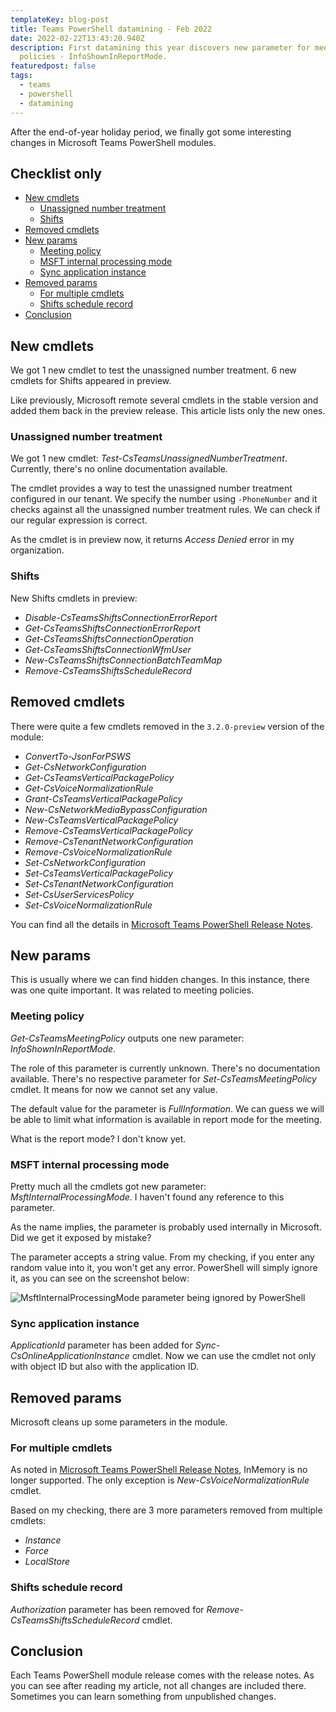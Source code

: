 ```yaml
---
templateKey: blog-post
title: Teams PowerShell datamining - Feb 2022
date: 2022-02-22T13:43:20.940Z
description: First datamining this year discovers new parameter for meeting
  policies - InfoShownInReportMode.
featuredpost: false
tags:
  - teams
  - powershell
  - datamining
---
```

After the end-of-year holiday period, we finally got some interesting changes in Microsoft Teams PowerShell modules.

<!-- omit in toc -->
## Checklist only

- [New cmdlets](#new-cmdlets)
  - [Unassigned number treatment](#unassigned-number-treatment)
  - [Shifts](#shifts)
- [Removed cmdlets](#removed-cmdlets)
- [New params](#new-params)
  - [Meeting policy](#meeting-policy)
  - [MSFT internal processing mode](#msft-internal-processing-mode)
  - [Sync application instance](#sync-application-instance)
- [Removed params](#removed-params)
  - [For multiple cmdlets](#for-multiple-cmdlets)
  - [Shifts schedule record](#shifts-schedule-record)
- [Conclusion](#conclusion)

## New cmdlets

We got 1 new cmdlet to test the unassigned number treatment. 6 new cmdlets for Shifts appeared in preview.

Like previously, Microsoft remote several cmdlets in the stable version and added them back in the preview release. This article lists only the new ones.

### Unassigned number treatment

We got 1 new cmdlet: *Test-CsTeamsUnassignedNumberTreatment*. Currently, there's no online documentation available.

The cmdlet provides a way to test the unassigned number treatment configured in our tenant. We specify the number using `-PhoneNumber` and it checks against all the unassigned number treatment rules. We can check if our regular expression is correct.

As the cmdlet is in preview now, it returns *Access Denied* error in my organization.

### Shifts

New Shifts cmdlets in preview:

- *Disable-CsTeamsShiftsConnectionErrorReport*
- *Get-CsTeamsShiftsConnectionErrorReport*
- *Get-CsTeamsShiftsConnectionOperation*
- *Get-CsTeamsShiftsConnectionWfmUser*
- *New-CsTeamsShiftsConnectionBatchTeamMap*
- *Remove-CsTeamsShiftsScheduleRecord*

## Removed cmdlets

There were quite a few cmdlets removed in the `3.2.0-preview` version of the module:

- *ConvertTo-JsonForPSWS*
- *Get-CsNetworkConfiguration*
- *Get-CsTeamsVerticalPackagePolicy*
- *Get-CsVoiceNormalizationRule*
- *Grant-CsTeamsVerticalPackagePolicy*
- *New-CsNetworkMediaBypassConfiguration*
- *New-CsTeamsVerticalPackagePolicy*
- *Remove-CsTeamsVerticalPackagePolicy*
- *Remove-CsTenantNetworkConfiguration*
- *Remove-CsVoiceNormalizationRule*
- *Set-CsNetworkConfiguration*
- *Set-CsTeamsVerticalPackagePolicy*
- *Set-CsTenantNetworkConfiguration*
- *Set-CsUserServicesPolicy*
- *Set-CsVoiceNormalizationRule*

You can find all the details in [Microsoft Teams PowerShell Release Notes](https://docs.microsoft.com/en-us/microsoftteams/teams-powershell-release-notes#release-notes).

## New params

This is usually where we can find hidden changes. In this instance, there was one quite important. It was related to meeting policies.

### Meeting policy

*Get-CsTeamsMeetingPolicy* outputs one new parameter: *InfoShownInReportMode*.

The role of this parameter is currently unknown. There's no documentation available. There's no respective parameter for *Set-CsTeamsMeetingPolicy* cmdlet. It means for now we cannot set any value.

The default value for the parameter is *FullInformation*. We can guess we will be able to limit what information is available in report mode for the meeting.

What is the report mode? I don't know yet.

### MSFT internal processing mode

Pretty much all the cmdlets got new parameter: *MsftInternalProcessingMode*. I haven't found any reference to this parameter.

As the name implies, the parameter is probably used internally in Microsoft. Did we get it exposed by mistake?

The parameter accepts a string value. From my checking, if you enter any random value into it, you won't get any error. PowerShell will simply ignore it, as you can see on the screenshot below:

![MsftInternalProcessingMode parameter being ignored by PowerShell](../../img/20220222-140637-axzce1w72b.png)

### Sync application instance

*ApplicationId* parameter has been added for *Sync-CsOnlineApplicationInstance* cmdlet. Now we can use the cmdlet not only with object ID but also with the application ID.

## Removed params

Microsoft cleans up some parameters in the module.

### For multiple cmdlets

As noted in [Microsoft Teams PowerShell Release Notes](https://docs.microsoft.com/en-us/microsoftteams/teams-powershell-release-notes#release-notes), InMemory is no longer supported. The only exception is *New-CsVoiceNormalizationRule* cmdlet.

Based on my checking, there are 3 more parameters removed from multiple cmdlets:

- *Instance*
- *Force*
- *LocalStore*

### Shifts schedule record

*Authorization* parameter has been removed for *Remove-CsTeamsShiftsScheduleRecord* cmdlet.

## Conclusion

Each Teams PowerShell module release comes with the release notes. As you can see after reading my article, not all changes are included there. Sometimes you can learn something from unpublished changes.
